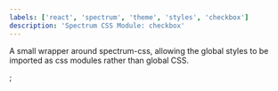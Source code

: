 ```yaml
---
labels: ['react', 'spectrum', 'theme', 'styles', 'checkbox']
description: 'Spectrum CSS Module: checkbox'
---
```



A small wrapper around spectrum-css, allowing the global
styles to be imported as css modules rather than global CSS.

<CSSModulePreview styles={styles} />;
